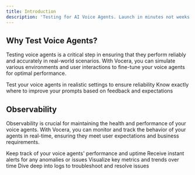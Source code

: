 ```yaml
---
title: Introduction
description: 'Testing for AI Voice Agents. Launch in minutes not weeks by ensuring your agents deliver a seamless experience in every conversational scenario'
---
```

## Why Test Voice Agents?

Testing voice agents is a critical step in ensuring that they perform reliably and accurately in real-world scenarios. With Vocera, you can simulate various environments and user interactions to fine-tune your voice agents for optimal performance.

<CardGroup cols={2}>
  <Card
    title="Simulate Real Environments"
    icon="globe"
    href="https://vocera.com/docs/simulation"
  >
    Test your voice agents in realistic settings to ensure reliability
  </Card>
  <Card
    title="Gain Actionable Insights"
    icon="user-check"
    href="https://vocera.com/docs/user-needs"
  >
    Know exactly where to improve your prompts based on feedback and expectations
  </Card>
</CardGroup>

## Observability

Observability is crucial for maintaining the health and performance of your voice agents. With Vocera, you can monitor and track the behavior of your agents in real-time, ensuring they meet user expectations and business requirements.

<CardGroup cols={2}>
  <Card
    title="Real-Time Monitoring"
    icon="eye"
    href="https://vocera.com/docs/monitoring"
  >
    Keep track of your voice agents' performance and uptime
  </Card>
  <Card
    title="Alerting and Notifications"
    icon="bell"
    href="https://vocera.com/docs/alerts"
  >
    Receive instant alerts for any anomalies or issues
  </Card>
  <Card
    title="Performance Dashboards"
    icon="tachometer-alt"
    href="https://vocera.com/docs/performance-dashboards"
  >
    Visualize key metrics and trends over time
  </Card>
  <Card
    title="Log Analysis"
    icon="file"
    href="https://vocera.com/docs/logs"
  >
    Dive deep into logs to troubleshoot and resolve issues
  </Card>
</CardGroup>
